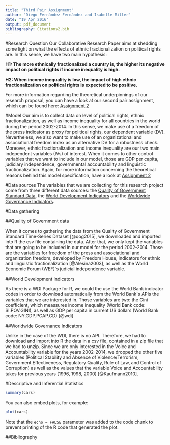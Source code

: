 ```yaml
---
title: "Third Pair Assignment"
author: "Diego Fernández Fernández and Isabelle Miller"
date: "19 Apr 2016"
output: pdf_document
bibliography: Citations2.bib
---
```


#Research Question
Our Collaborative Research Paper aims at shedding some light on what the effects of ethnic fractionalization on political rights are. In this sense, we have two main hypothesis: 

**H1: The more ethnically fractionalized a country is, the higher its negative impact on political rights if income inequality is high.**

**H2: When income inequality is low, the impact of high ethnic fractionalization on political rights is expected to be positive.**

For more information regarding the theoretical underpinnings of our research proposal, you can have a look at our second pair assignment, which can be found here: [Assignment 2](https://github.com/imiller88/IsabelleandDiegosFinalResearchProject/blob/master/Assignment2/Assignment2_ResearchProposal.Rmd)

#Model
Our aim is to collect data on level of political rights, ethnic fractionalization, as well as income inequality for all countries in the world during the period 2002-2014. In this sense, we make use of a freedom of the press indicator as proxy for political rights, our dependent variable (DV). Nevertheless, we also want to make use of an organizational and associational freedom index as an alternative DV for a robustness check. Moreover, ethnic fractionalization and income inequality are our two main independent variables (IVs) of interest. When it comes to other control variables that we want to include in our model, those are GDP per capita, judiciary independence, governmental accountability and linguistic fractionalization. Again, for more information concerning the theoretical reasons behind this model specification, have a look at [Assignment 2](https://github.com/imiller88/IsabelleandDiegosFinalResearchProject/blob/master/Assignment2/Assignment2_ResearchProposal.Rmd)

#Data sources
The variables that we are collecting for this research project come from three different data sources: the [Quality of Government Standard Data](http://qog.pol.gu.se/data/datadownloads/qogstandarddata), the [World Development Indicators](http://data.worldbank.org/data-catalog/world-development-indicators) and the [Worldwide Governance Indicators](http://data.worldbank.org/data-catalog/worldwide-governance-indicators).

\itemize{
\item{Quality of Government (QoG) Standard Time-Series Data}{ - They are contained in the QoG Standard Time-Series Dataset, which includes data from 1946 to 2015, being the unit of analysis country-year. It compiles approximately 2500 variables, making it the largest dataset developed by the Quality of Government Institut at the University of Gothenburg, Sweden.}
\item{World Development Indicators (WDI)}{ - They are a set of indicators developed by the World Bank, compiling "relevant, high-quality, and internationally comparable statistics about global development and the fight against poverty". They are organized around six main themes, which are world view, people, environment, economy, states and markets, and global links.}
\item{Worldwide Governance Indicators (WGI)}{ - They are also developed by the World Bank. They consist of "six composite indicators of broad dimensions of governance covering over 200 countries since 1996: Voice and Accountability, Political Stability and Absence of Violence/Terrorism, Government Effectiveness, Regulatory Quality, Rule of Law, and Control of Corruption". Moreover, they are obtained from 31 different perception-based data sources, aiming at enabling meaningful cross-country comparisons over time.}
}


#Data gathering

##Quality of Government data 

When it comes to gathering the data from the Quality of Government Standard Time-Series Dataset [@qog2015], we downloaded and imported into R the csv file containing the data. After that, we only kept the variables that are going to be included in our model for the period 2002-2014. Those are the variables for freedom of the press and associational and organization freedom, developed by Freedom House, indicators for ethnic and linguistic fractionalization [@Alesina2003], as well as the World Economic Forum (WEF)´s judicial independence variable. 

##World Development Indicators 

As there is a WDI Package for R, we could the use the World Bank indicator codes in order to download automatically from the World Bank´s APIs the variables that we are interested in. Those variables are two: the Gini coefficient, which meassures income inequality (World Bank code: SI.POV.GINI), as well as GDP per capita in current US dollars (World Bank code: NY.GDP.PCAP.CD) [@wdi]

##Worldwide Governance Indicators 

Unlike in the case of the WDI, there is no API. Therefore, we had to download and import into R the data in a csv file, contained in a zip file that we had to unzip. Since we are only interested in the Voice and Accountability variable for the years 2002-2014, we dropped the other five variables (Political Stability and Absence of Violence/Terrorism, Government Effectiveness, Regulatory Quality, Rule of Law, and Control of Corruption)  as well as the values that the variable Voice and Accountability takes for previous years (1996, 1998, 2000) [@Kaufmann2010]. 


#Descriptive and Inferential Statistics

```r
summary(cars)
```

You can also embed plots, for example:

```r
plot(cars)
```

Note that the `echo = FALSE` parameter was added to the code chunk to prevent printing of the R code that generated the plot.

\newpage
##Bibliography